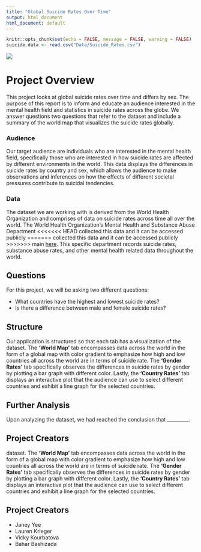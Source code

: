 ```yaml
---
title: "Global Suicide Rates Over Time"
output: html_document
html_document: default
---
```


```r
knitr::opts_chunk$set(echo = FALSE, message = FALSE, warning = FALSE)
suicide.data <- read.csv("Data/Suicide_Rates.csv")
```
![](WHO.jpg)

# Project Overview

This project looks at global suicide rates over time and differs by sex. The 
purpose of this report is to inform and educate an audience interested in the 
mental health field and statistics in suicide rates across the globe. We answer 
questions two questions that refer to the dataset and include a summary of the 
world map that visualizes the suicide rates globally.

### Audience

Our target audience are individuals who are interested in the mental health 
field, specifically those who are interested in how suicide rates are affected 
by different environments in the world. This data displays the differences in 
suicide rates by country and sex, which allows the audience to make 
observations and inferences on how the effects of different societal pressures 
contribute to suicidal tendencies. 

### Data

The dataset we are working with is derived from the World Health Organization 
and comprises of data on suicide rates across time all over the world. The 
World Health Organization's Mental Health and Substance Abuse Department 
<<<<<<< HEAD
collected this data and it can be accessed publicly 
=======
collected this data and it can be accessed publicly
>>>>>>> main
[here](https://apps.who.int/gho/data/node.main.MHSUICIDEASDR?lang=en). This 
specific department records suicide rates, substance abuse rates, and other 
mental health related data throughout the world. 

## Questions

For this project, we will be asking two different questions:

- What countries have the highest and lowest suicide rates?
- Is there a difference between male and female suicide rates?

## Structure

Our application is structured so that each tab has a visualization of the 
dataset. The **'World Map'** tab encompasses data across the world in the form 
of a global map with color gradient to emphasize how high and low countries all 
across the world are in terms of suicide rate. The **'Gender Rates'** tab 
specifically observes the differences in suicide rates by gender by plotting a 
bar graph with different color. Lastly, the **'Country Rates'** tab displays an 
interactive plot that the audience can use to select different countries and 
exhibit a line graph for the selected countries.

## Further Analysis

Upon analyzing the dataset, we had reached the conclusion that _________. 

## Project Creators

dataset. The **'World Map'** tab encompasses data across the world in the 
form of a global map with color gradient to emphasize how high and low 
countries all across the world are in terms of suicide rate. The 
**'Gender Rates'** tab specifically observes the differences in suicide rates 
by gender by plotting a bar graph with different color. Lastly, the 
**'Country Rates'** tab displays an interactive plot that the audience can use
to select different countries and exhibit a line graph for the selected 
countries.

## Project Creators

* Janey Yee
* Lauren Krieger
* Vicky Kourbatova
* Bahar Bashizada
